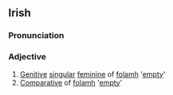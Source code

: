 ==Irish==
===Pronunciation===
{{IPA|[ˈfel&#690;v&#690;ə]}}
===Adjective===
#[[Genitive]] [[singular]] [[feminine]] of [[folamh]] '[[empty]]'
#[[Comparative]] of [[folamh]] '[[empty]]'